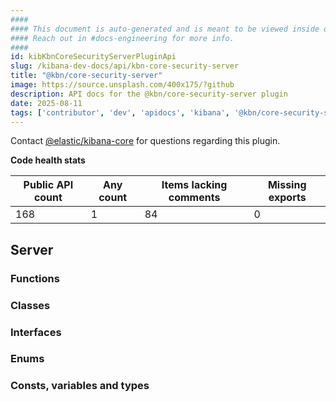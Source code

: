 ```yaml
---
####
#### This document is auto-generated and is meant to be viewed inside our experimental, new docs system.
#### Reach out in #docs-engineering for more info.
####
id: kibKbnCoreSecurityServerPluginApi
slug: /kibana-dev-docs/api/kbn-core-security-server
title: "@kbn/core-security-server"
image: https://source.unsplash.com/400x175/?github
description: API docs for the @kbn/core-security-server plugin
date: 2025-08-11
tags: ['contributor', 'dev', 'apidocs', 'kibana', '@kbn/core-security-server']
---
```




Contact [@elastic/kibana-core](https://github.com/orgs/elastic/teams/kibana-core) for questions regarding this plugin.

**Code health stats**

| Public API count  | Any count | Items lacking comments | Missing exports |
|-------------------|-----------|------------------------|-----------------|
| 168 | 1 | 84 | 0 |

## Server

### Functions
<DocDefinitionList data={kbnCoreSecurityServerObj.server.functions}/>

### Classes
<DocDefinitionList data={kbnCoreSecurityServerObj.server.classes}/>

### Interfaces
<DocDefinitionList data={kbnCoreSecurityServerObj.server.interfaces}/>

### Enums
<DocDefinitionList data={kbnCoreSecurityServerObj.server.enums}/>

### Consts, variables and types
<DocDefinitionList data={kbnCoreSecurityServerObj.server.misc}/>

